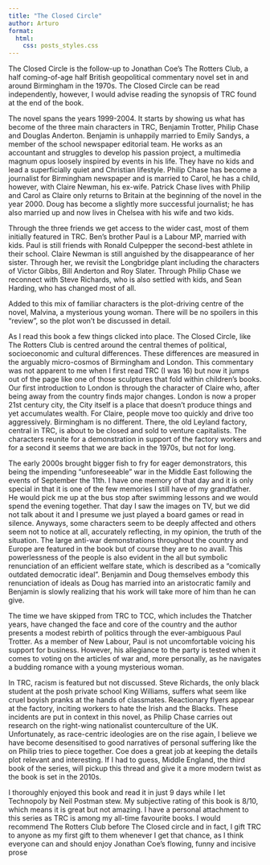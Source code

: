 ```yaml
---
title: "The Closed Circle"
author: Arturo
format:
  html:
    css: posts_styles.css
---
```


The Closed Circle is the follow-up to Jonathan Coe’s The Rotters Club, a half coming-of-age half British geopolitical commentary novel set in and around Birmingham in the 1970s. The Closed Circle can be read independently, however, I would advise reading the synopsis of TRC found at the end of the book.

The novel spans the years 1999-2004. It starts by showing us what has become of the three main characters in TRC, Benjamin Trotter, Philip Chase and Douglas Anderton. Benjamin is unhappily married to Emily Sandys, a member of the school newspaper editorial team. He works as an accountant and struggles to develop his passion project, a multimedia magnum opus loosely inspired by events in his life. They have no kids and lead a superficially quiet and Christian lifestyle. Philip Chase has become a journalist for Birmingham newspaper and is married to Carol, he has a child, however, with Claire Newman, his ex-wife. Patrick Chase lives with Philip and Carol as Claire only returns to Britain at the beginning of the novel in the year 2000. Doug has become a slightly more successful journalist; he has also married up and now lives in Chelsea with his wife and two kids.

Through the three friends we get access to the wider cast, most of them initially featured in TRC. Ben’s brother Paul is a Labour MP, married with kids. Paul is still friends with Ronald Culpepper the second-best athlete in their school. Claire Newman is still anguished by the disappearance of her sister. Through her, we revisit the Longbridge plant including the characters of Victor Gibbs, Bill Anderton and Roy Slater. Through Philip Chase we reconnect with Steve Richards, who is also settled with kids, and Sean Harding, who has changed most of all.

Added to this mix of familiar characters is the plot-driving centre of the novel, Malvina, a mysterious young woman. There will be no spoilers in this “review”, so the plot won’t be discussed in detail.

As I read this book a few things clicked into place. The Closed Circle, like The Rotters Club is centred around the central themes of political, socioeconomic and cultural differences. These differences are measured in the arguably micro-cosmos of Birmingham and London. This commentary was not apparent to me when I first read TRC (I was 16) but now it jumps out of the page like one of those sculptures that fold within children’s books. Our first introduction to London is through the character of Claire who, after being away from the country finds major changes. London is now a proper 21st century city, the City itself is a place that doesn’t produce things and yet accumulates wealth. For Claire, people move too quickly and drive too aggressively. Birmingham is no different. There, the old Leyland factory, central in TRC, is about to be closed and sold to venture capitalists. The characters reunite for a demonstration in support of the factory workers and for a second it seems that we are back in the 1970s, but not for long.

The early 2000s brought bigger fish to fry for eager demonstrators, this being the impending “unforeseeable” war in the Middle East following the events of September the 11th. I have one memory of that day and it is only special in that it is one of the few memories I still have of my grandfather. He would pick me up at the bus stop after swimming lessons and we would spend the evening together. That day I saw the images on TV, but we did not talk about it and I presume we just played a board games or read in silence. Anyways, some characters seem to be deeply affected and others seem not to notice at all, accurately reflecting, in my opinion, the truth of the situation. The large anti-war demonstrations throughout the country and Europe are featured in the book but of course they are to no avail. This powerlessness of the people is also evident in the all but symbolic renunciation of an efficient welfare state, which is described as a “comically outdated democratic ideal”. Benjamin and Doug themselves embody this renunciation of ideals as Doug has married into an aristocratic family and Benjamin is slowly realizing that his work will take more of him than he can give.

The time we have skipped from TRC to TCC, which includes the Thatcher years, have changed the face and core of the country and the author presents a modest rebirth of politics through the ever-ambiguous Paul Trotter. As a member of New Labour, Paul is not uncomfortable voicing his support for business. However, his allegiance to the party is tested when it comes to voting on the articles of war and, more personally, as he navigates a budding romance with a young mysterious woman.

In TRC, racism is featured but not discussed. Steve Richards, the only black student at the posh private school King Williams, suffers what seem like cruel boyish pranks at the hands of classmates. Reactionary flyers appear at the factory, inciting workers to hate the Irish and the Blacks. These incidents are put in context in this novel, as Philip Chase carries out research on the right-wing nationalist counterculture of the UK. Unfortunately, as race-centric ideologies are on the rise again, I believe we have become desensitised to good narratives of personal suffering like the on Philip tries to piece together. Coe does a great job at keeping the details plot relevant and interesting. If I had to guess, Middle England, the third book of the series, will pickup this thread and give it a more modern twist as the book is set in the 2010s.

I thoroughly enjoyed this book and read it in just 9 days while I let Technopoly by Neil Postman stew. My subjective rating of this book is 8/10, which means it is great but not amazing. I have a personal attachment to this series as TRC is among my all-time favourite books. I would recommend The Rotters Club before The Closed circle and in fact, I gift TRC to anyone as my first gift to them whenever I get that chance, as I think everyone can and should enjoy Jonathan Coe’s flowing, funny and incisive prose
